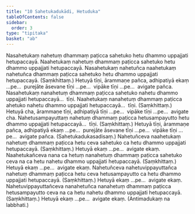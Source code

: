 ```yaml
---
title: "10 Sahetukadukādi, Hetuduka"
tableOfContents: false
sidebar:
  order: 3
type: "tipitaka"
basket: "ab"
---
```



<DynamicBreadcrumb />

<Division number="48">

<Paragraph number="104">
Nasahetukaṃ nahetuṃ dhammaṃ paṭicca sahetuko hetu dhammo uppajjati hetupaccayā. Naahetukaṃ nahetuṃ dhammaṃ paṭicca sahetuko hetu dhammo uppajjati hetupaccayā. Nasahetukaṃ nahetuñca naahetukaṃ nahetuñca dhammaṃ paṭicca sahetuko hetu dhammo uppajjati hetupaccayā. (Saṃkhittaṃ.) Hetuyā tīṇi, ārammaṇe pañca, adhipatiyā ekaṃ …pe…  purejāte āsevane tīṇi …pe…  vipāke tīṇi …pe…  avigate pañca.
</Paragraph>

<Paragraph number="105">
Nasahetukaṃ nanahetuṃ dhammaṃ paṭicca sahetuko nahetu dhammo uppajjati hetupaccayā…  tīṇi.
</Paragraph>

<Paragraph number="106">
Naahetukaṃ nanahetuṃ dhammaṃ paṭicca ahetuko nahetu dhammo uppajjati hetupaccayā…  tīṇi. (Saṃkhittaṃ.) Hetuyā cha, ārammaṇe tīṇi, adhipatiyā tīṇi …pe…  vipāke tīṇi …pe…  avigate cha.
</Paragraph>

</Division>
<Division number="49">

<Paragraph number="107">
Nahetusampayuttaṃ nahetuṃ dhammaṃ paṭicca hetusampayutto hetu dhammo uppajjati hetupaccayā…  tīṇi. (Saṃkhittaṃ.)
</Paragraph>

<Paragraph number="108">
Hetuyā tīṇi, ārammaṇe pañca, adhipatiyā ekaṃ …pe…  purejāte āsevane tīṇi …pe…  vipāke tīṇi …pe…  avigate pañca. (Sahetukadukasadisaṃ.)
</Paragraph>

</Division>
<Division number="50">

<Paragraph number="109">
Nahetuñceva naahetukaṃ nahetuṃ dhammaṃ paṭicca hetu ceva sahetuko ca hetu dhammo uppajjati hetupaccayā. (Saṃkhittaṃ.) Hetuyā ekaṃ …pe…  avigate ekaṃ.
</Paragraph>

<Paragraph number="110">
Naahetukañceva nana ca hetuṃ nanahetuṃ dhammaṃ paṭicca sahetuko ceva na ca hetu nahetu dhammo uppajjati hetupaccayā. (Saṃkhittaṃ.) Hetuyā ekaṃ …pe…  avigate ekaṃ.
</Paragraph>

</Division>
<Division number="51">

<Paragraph number="111">
Nahetuñceva nahetuvippayuttañca nahetuṃ dhammaṃ paṭicca hetu ceva hetusampayutto ca hetu dhammo uppajjati hetupaccayā. (Saṃkhittaṃ.) Hetuyā ekaṃ …pe…  avigate ekaṃ.
</Paragraph>

<Paragraph number="112">
Nahetuvippayuttañceva nanahetuñca nanahetuṃ dhammaṃ paṭicca hetusampayutto ceva na ca hetu nahetu dhammo uppajjati hetupaccayā. (Saṃkhittaṃ.) Hetuyā ekaṃ …pe…  avigate ekaṃ. (Antimadukaṃ na labbhati.)
</Paragraph>
</Division>